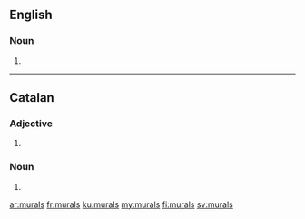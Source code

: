 ==English==

===Noun===
{{head|en|noun plural form}}

# {{plural of|mural|lang=en}}
----
==Catalan==

===Adjective===
{{head|ca|adjective form}}

# {{plural of|mural|lang=ca}}

===Noun===
{{ca-noun-form}}

# {{plural of|mural|lang=ca}}

[[ar:murals]]
[[fr:murals]]
[[ku:murals]]
[[my:murals]]
[[fi:murals]]
[[sv:murals]]